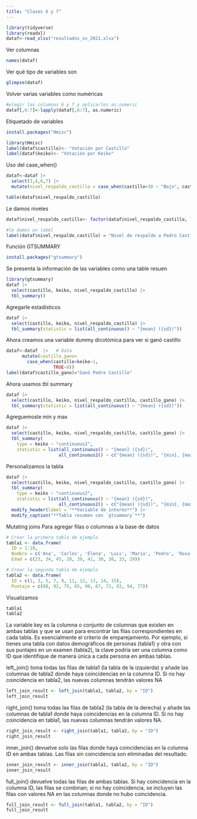 ---
title: "Clases 6 y 7"
---


```{r}
library(tidyverse)
library(readxl)
dataf<-read_xlsx("resultados_sv_2021.xlsx")
```
Ver columnas
```{r}
names(dataf)
```

Ver qué tipo de variables son
```{r}
glimpse(dataf)
```
Volver varias variables como numéricas
```{r}
#elegir las columnas 6 y 7 y aplicarles as.numeric
dataf[,6:7]<-lapply(dataf[,6:7], as.numeric)
```
Etiquetado de variables
```{r}
install.packages("Hmisc")
```

```{r}
library(Hmisc)
label(dataf$castillo)<- "Votación por Castillo"
label(dataf$keiko)<- "Votación por Keiko"
```
Uso del case_when()
```{r}
dataf<-dataf |>
  select(3,4,6,7) |>
  mutate(nivel_respaldo_castillo = case_when(castillo<30 ~ "Bajo", castillo<60 ~ "Medio", TRUE ~  "Alto"))

table(dataf$nivel_respaldo_castillo)
```
Le damos niveles
```{r}
dataf$nivel_respaldo_castillo<- factor(dataf$nivel_respaldo_castillo, levels = c("Bajo","Medio","Alto"), ordered=T)

#le damos un label
label(dataf$nivel_respaldo_castillo) = "Nivel de respaldo a Pedro Castillo"
```

Función GTSUMMARY
```{r}
install.packages("gtsummary")
```
Se presenta la información de las variables como una table resuen
```{r}
library(gtsummary)
dataf |> 
  select(castillo, keiko, nivel_respaldo_castillo) |> 
  tbl_summary()
```

Agregarle estadísticos
```{r}
dataf |> 
  select(castillo, keiko, nivel_respaldo_castillo) |> 
  tbl_summary(statistic = list(all_continuous() ~ "{mean} ({sd})"))
```
Ahora creamos una variable dummy dicotómica para ver si ganó castillo
```{r}
dataf<-dataf  |>   # Data
      mutate(castillo_gano=  
        case_when(castillo>keiko~1,  
                  TRUE~0))
label(dataf$castillo_gano)="Ganó Pedro Castillo"
```
Ahora usamos tbl summary
```{r}
dataf |> 
  select(castillo, keiko, nivel_respaldo_castillo, castillo_gano) |> 
  tbl_summary(statistic = list(all_continuous() ~ "{mean} ({sd})"))
```
Agreguemosle min y max
```{r}
dataf |> 
  select(castillo, keiko, nivel_respaldo_castillo, castillo_gano) |> 
  tbl_summary(
    type = keiko ~ "continuous2",
    statistic = list(all_continuous() ~ "{mean} ({sd})",
                    all_continuous2() ~ c("{mean} ({sd})", "{min}, {max}")))
```
Personalizamos la tabla
```{r}
dataf |> 
  select(castillo, keiko, nivel_respaldo_castillo, castillo_gano) |> 
  tbl_summary(
    type = keiko ~ "continuous2",
    statistic = list(all_continuous() ~ "{mean} ({sd})",
                    all_continuous2() ~ c("{mean} ({sd})", "{min}, {max}"))) |> 
  modify_header(label = "**Variable de interés**") |> 
  modify_caption("**Tabla resumen con `gtsummary`**") 
```

Mutating joins
Para agregar filas o columnas a la base de datos
```{r}
# Crear la primera tabla de ejemplo
tabla1 <- data.frame(
  ID = 1:10,
  Nombre = c('Ana', 'Carlos', 'Elena', 'Luis', 'María', 'Pedro', 'Rosa', 'José', 'Clara', 'Marta'),
  Edad = c(23, 34, 45, 28, 39, 41, 30, 38, 33, 29))

# Crear la segunda tabla de ejemplo
tabla2 <- data.frame(
  ID = c(1, 3, 5, 7, 9, 11, 12, 13, 14, 15),
  Puntaje = c(88, 92, 75, 85, 90, 67, 72, 83, 94, 77))
```
Visualizamos
```{r}
tabla1
tabla2
```
La variable key es la columna o conjunto de columnas que existen en ambas tablas y que se usan para encontrar las filas correspondientes en cada tabla. Es esencialmente el criterio de emparejamiento. Por ejemplo, si tienes una tabla con datos demográficos de personas (tabla1) y otra con sus puntajes en un examen (tabla2), la clave podría ser una columna como ID que identifique de manera única a cada persona en ambas tablas.

left_join() toma todas las filas de tabla1 (la tabla de la izquierda) y añade las columnas de tabla2 donde haya coincidencias en la columna ID. Si no hay coincidencia en tabla2, las nuevas columnas tendrán valores NA
```{r}
left_join_result <- left_join(tabla1, tabla2, by = "ID")
left_join_result
```
right_join() toma todas las filas de tabla2 (la tabla de la derecha) y añade las columnas de tabla1 donde haya coincidencias en la columna ID. Si no hay coincidencia en tabla1, las nuevas columnas tendrán valores NA.
```{r}
right_join_result <- right_join(tabla1, tabla2, by = "ID")
right_join_result
```

inner_join() devuelve solo las filas donde haya coincidencias en la columna ID en ambas tablas. Las filas sin coincidencia son eliminadas del resultado.
```{r}
inner_join_result <- inner_join(tabla1, tabla2, by = "ID")
inner_join_result
```
full_join() devuelve todas las filas de ambas tablas. Si hay coincidencia en la columna ID, las filas se combinan; si no hay coincidencia, se incluyen las filas con valores NA en las columnas donde no hubo coincidencia.
```{r}
full_join_result <- full_join(tabla1, tabla2, by = "ID")
full_join_result
```

